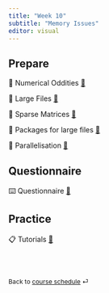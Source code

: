 ```yaml
---
title: "Week 10"
subtitle: "Memory Issues"
editor: visual
---
```



## Prepare

📖 Numerical Oddities [🔗](/contents/week-10/01_numerical_oddities.qmd)

📖 Large Files [🔗](/contents/week-10/02_large_files.qmd)

📖 Sparse Matrices [🔗](/contents/week-10/03_sparse_matrices.qmd)

📖 Packages for large files [🔗](/contents/week-10/04_packages_large_files.qmd)

📖 Parallelisation [🔗](/contents/week-10/05_parallelisation.qmd)


## Questionnaire

⌨️ Questionnaire [🔗](/questionnaire/qcm-week-10.qmd)

## Practice

📋 Tutorials [🔗](/labs/lab-week-10.qmd)

<br><br>

::: {style="font-size: 0.875em;"}
Back to [course schedule](/ "Course schedule") ⏎
:::